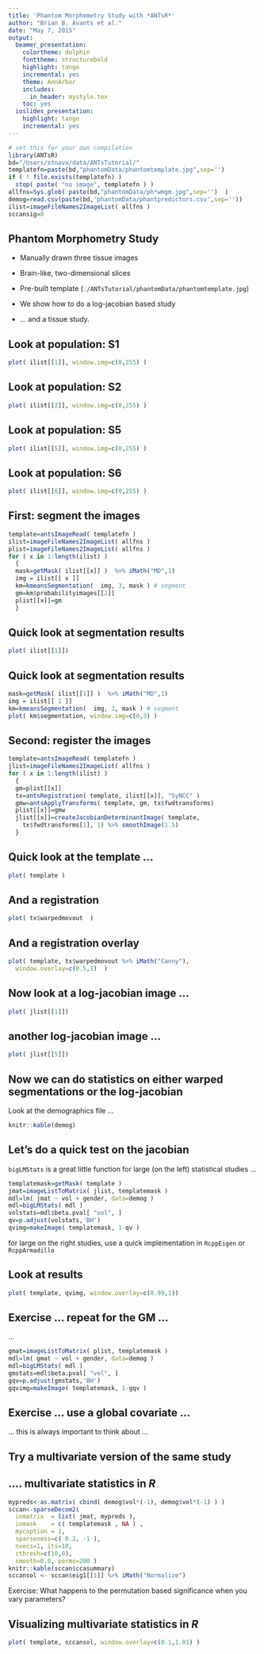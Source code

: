 ```yaml
---
title: 'Phantom Morphometry Study with *ANTsR*'
author: "Brian B. Avants et al."
date: "May 7, 2015"
output:
  beamer_presentation:
    colortheme: dolphin
    fonttheme: structurebold
    highlight: tango
    incremental: yes
    theme: AnnArbor
    includes:
      in_header: mystyle.tex
    toc: yes
  ioslides_presentation:
    highlight: tango
    incremental: yes
---
```


```r
# set this for your own compilation
library(ANTsR)
bd="/Users/stnava/data/ANTsTutorial/"
templatefn=paste(bd,"phantomData/phantomtemplate.jpg",sep='')
if ( ! file.exists(templatefn) )
  stop( paste( "no image", templatefn ) )
allfns=Sys.glob( paste(bd,"phantomData/ph*wmgm.jpg",sep='')  )
demog=read.csv(paste(bd,'phantomData/phantpredictors.csv',sep=''))
ilist=imageFileNames2ImageList( allfns )
sccansig=0
```

## Phantom Morphometry Study

* Manually drawn three tissue images

* Brain-like, two-dimensional slices

* Pre-built template (`./ANTsTutorial/phantomData/phantomtemplate.jpg`)

* We show how to do a log-jacobian based study

* ... and a tissue study.

## Look at population: S1

```r
plot( ilist[[1]], window.img=c(0,255) )
```

## Look at population: S2

```r
plot( ilist[[2]], window.img=c(0,255) )
```

## Look at population: S5

```r
plot( ilist[[5]], window.img=c(0,255) )
```

## Look at population: S6

```r
plot( ilist[[6]], window.img=c(0,255) )
```

## First: segment the images

```r
template=antsImageRead( templatefn )
ilist=imageFileNames2ImageList( allfns )
plist=imageFileNames2ImageList( allfns )
for ( x in 1:length(ilist) )
  {
  mask=getMask( ilist[[x]] )  %>% iMath("MD",1)
  img = ilist[[ x ]]
  km=kmeansSegmentation(  img, 3, mask ) # segment
  gm=km$probabilityimages[[2]]
  plist[[x]]=gm
  }
```
## Quick look at segmentation results

```r
plot( ilist[[1]])
```

## Quick look at segmentation results

```r
mask=getMask( ilist[[1]] )  %>% iMath("MD",1)
img = ilist[[ 1 ]]
km=kmeansSegmentation(  img, 3, mask ) # segment
plot( km$segmentation, window.img=c(0,3) )
```

## Second: register the images

```r
template=antsImageRead( templatefn )
jlist=imageFileNames2ImageList( allfns )
for ( x in 1:length(ilist) )
  {
  gm=plist[[x]]
  tx=antsRegistration( template, ilist[[x]], "SyNCC" )
  gmw=antsApplyTransforms( template, gm, tx$fwdtransforms)
  plist[[x]]=gmw
  jlist[[x]]=createJacobianDeterminantImage( template,
    tx$fwdtransforms[1], 1) %>% smoothImage(1.5)
  }
```

## Quick look at the template ...

```r
plot( template )
```


## And a registration

```r
plot( tx$warpedmovout  )
```

## And a registration overlay

```r
plot( template, tx$warpedmovout %>% iMath("Canny"),
  window.overlay=c(0.5,1)  )
```

##  Now look at a log-jacobian image ...

```r
plot( jlist[[1]])
```

##  another log-jacobian image ...

```r
plot( jlist[[5]])
```

## Now we can do statistics on either warped segmentations or the log-jacobian

Look at the demographics file ...

```r
knitr::kable(demog)
```

## Let's do a quick test on the jacobian

`bigLMStats` is a great little function for
large (on the left) statistical studies ...

```r
templatemask=getMask( template )
jmat=imageListToMatrix( jlist, templatemask )
mdl=lm( jmat ~ vol + gender, data=demog )
mdl=bigLMStats( mdl )
volstats=mdl$beta.pval[ "vol", ]
qv=p.adjust(volstats,'BH')
qvimg=makeImage( templatemask, 1-qv )
```

for large on the right studies, use a quick
implementation in `RcppEigen` or `RcppArmadillo`

## Look at results

```r
plot( template, qvimg, window.overlay=c(0.99,1))
```

## Exercise ... repeat for the GM ...

...

```r
gmat=imageListToMatrix( plist, templatemask )
mdl=lm( gmat ~ vol + gender, data=demog )
mdl=bigLMStats( mdl )
gmstats=mdl$beta.pval[ "vol", ]
gqv=p.adjust(gmstats,'BH')
gqvimg=makeImage( templatemask, 1-gqv )
```


## Exercise ... use a global covariate ...

... this is always important to think about ...

## Try a multivariate version of the same study


##  .... multivariate statistics in *R*
\transdissolve
```r
mypreds<-as.matrix( cbind( demog$vol*(-1), demog$vol*(-1) ) )
sccan<-sparseDecom2(
  inmatrix  = list( jmat, mypreds ),
  inmask    = c( templatemask , NA ) ,
  mycoption = 1,
  sparseness=c( 0.2, -1 ),
  nvecs=1, its=10,
  cthresh=c(10,0),
  smooth=0.0, perms=200 )
knitr::kable(sccan$ccasummary)
sccansol <- sccan$eig1[[1]] %>% iMath("Normalize")
```
Exercise: What happens to the permutation based significance
when you vary parameters?

##  Visualizing multivariate statistics in *R*
\transdissolve

```r
plot( template, sccansol, window.overlay=c(0.1,1.01) )
```
